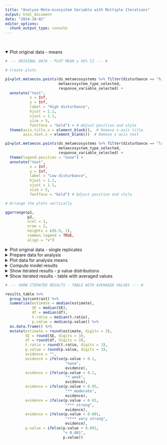 ```yaml
---
title: "Analyse Meta-ecosystem Variable with Multiple Iterations"
output: html_document
date: "2024-10-02"
editor_options: 
  chunk_output_type: console
---
```


<br>

<details open = "open">
     <summary>Plot original data - means</summary>
```r

# --- ORIGINAL DATA - PLOT MEAN ± 95% CI --- # 

# Create plots

p1=plot.metaecos.points(ds_metaecosystems %>% filter(disturbance == "high"),
                        metaecosystem_type_selected,
                        response_variable_selected) +
  annotate("text", 
           x = Inf, 
           y = Inf, 
           label = "High disturbance", 
           hjust = 1.1, 
           vjust = 1.1, 
           size = 5, 
           fontface = "bold") + # Adjust position and style
  theme(axis.title.x = element_blank(),  # Remove x-axis title
        axis.text.x = element_blank())  # Remove x-axis text

p2=plot.metaecos.points(ds_metaecosystems %>% filter(disturbance == "low"),
                        metaecosystem_type_selected,
                        response_variable_selected) +
  theme(legend.position = "none") +
  annotate("text", 
           x = Inf, 
           y = Inf, 
           label = "Low disturbance", 
           hjust = 1.1, 
           vjust = 1.1, 
           size = 5, 
           fontface = "bold") # Adjust position and style

# Arrange the plots vertically

ggarrange(p1, 
          p2, 
          ncol = 1, 
          nrow = 2,
          heights = c(0.9, 1),
          common.legend = TRUE,
          align = "v")
```
</details>

<details>
    <summary>Plot original data - single replicates</summary>
```r

# --- ORIGINAL DATA - PLOT SINGLE REPLICATES --- # 

p1=plot.metaecos.replicates(ds_metaecosystems %>% filter(disturbance == "high"),
                            metaecosystem_type_selected,
                            response_variable_selected) +
  annotate("text", 
           x = Inf, 
           y = Inf, 
           label = "High disturbance", 
           hjust = 1.1, 
           vjust = 1.1, 
           size = 5, 
           fontface = "bold") + # Adjust position and style
  theme(axis.title.x = element_blank(),  # Remove x-axis title
        axis.text.x = element_blank())  # Remove x-axis text

p2=plot.metaecos.replicates(ds_metaecosystems %>% filter(disturbance == "low"),
                            metaecosystem_type_selected,
                            response_variable_selected) +
  theme(legend.position = "none") +
  annotate("text", 
           x = Inf, 
           y = Inf, 
           label = "Low disturbance", 
           hjust = 1.1, 
           vjust = 1.1, 
           size = 5, 
           fontface = "bold") # Adjust position and style

# Arrange the plots vertically

ggarrange(p1, 
          p2, 
          ncol = 1, 
          nrow = 2,
          heights = c(0.9, 1),
          common.legend = TRUE,
          align = "v")
```
</details>

<details>
    <summary>Prepare data for analysis</summary>
```r

# --- PREPARE DATA --- #

# Add baselines

baselines = ds_metaecosystems %>%
  filter(time_point == time_point_of_baselines) %>%
  select(system_nr,
         all_of(response_variable_selected)) %>%
  rename(baseline = all_of(response_variable_selected))

data_for_analysis = ds_metaecosystems %>%
  left_join(baselines)

# Filter and change level names

data_for_analysis = data_for_analysis %>%
  filter(time_point %in% time_points_model,
         metaecosystem_type %in% metaecosystem_type_selected,
         #!is.na(total_water_addition_ml),
         !is.na(!!sym(response_variable_selected))) %>%
  mutate(metaecosystem_type = case_when(metaecosystem_type == "Small-Large unconnected" ~ "SL unc",
                                        metaecosystem_type == "Medium-Medium unconnected" ~ "MM unc",
                                        metaecosystem_type == "Small-Small meta-ecosystem" ~ "SS con",
                                        metaecosystem_type == "Medium-Medium meta-ecosystem" ~ "MM con",
                                        metaecosystem_type == "Large-Large meta-ecosystem" ~ "LL con",
                                        metaecosystem_type == "Small-Large meta-ecosystem" ~ "SL con",
                                        TRUE ~ metaecosystem_type),
         type_conn = paste(metaecosystem_type, connection))
```
</details>

<details>
<summary>Plot data for analysis means</summary>
```r

# --- DATA FOR ANALYSIS - PLOT MEAN ± 95% CI OF FILTERED DATA --- #

p1=plot.metaecos.points(data_for_analysis %>% filter(disturbance == "high"),
                        metaecosystem_type_selected,
                        response_variable_selected) +
  annotate("text", 
           x = Inf, 
           y = Inf, 
           label = "High disturbance", 
           hjust = 1.1, 
           vjust = 1.1, 
           size = 5, 
           fontface = "bold") + # Adjust position and style
  theme(axis.title.x = element_blank(),  # Remove x-axis title
        axis.text.x = element_blank())  # Remove x-axis text

p2=plot.metaecos.points(data_for_analysis %>% filter(disturbance == "low"),
                        metaecosystem_type_selected,
                        response_variable_selected) +
  theme(legend.position = "none") +
  annotate("text", 
           x = Inf, 
           y = Inf, 
           label = "Low disturbance", 
           hjust = 1.1, 
           vjust = 1.1, 
           size = 5, 
           fontface = "bold") # Adjust position and style

# Arrange the plots vertically

ggarrange(p1, 
          p2, 
          ncol = 1, 
          nrow = 2,
          heights = c(1, 0.7))
```
</details>

<details>
<summary>Compute model results</summary>
```r

# --- DEFINE MODEL FORMULA --- #

formula = paste("get(response_variable_selected) ~",
                "type_conn * disturbance * day +",
                "(day | baseline) +",
                "(day | system_nr)") %>%
  print()
```

```r

# --- FIND ECOSYSTEM COMBINATIONS FOR ANALYSIS --- #

# Set up parameters

bootstrap_iterations = 1000

# Produce random (bootstrapped) rows

random_sets_of_sets <- runif(bootstrap_iterations, 
                             min = 1, 
                             max = nrow(ecos_combin_unconn_sets_of_sets)) %>% 
  round()

# Filter combinations according to the random rows

sets_of_sets_filtered = ecos_combin_unconn_sets_of_sets %>%
  filter(row_number() %in% random_sets_of_sets)
```

```r

# --- DEFINE WHERE TO SAVE (AND FROM WHERE TO LATER READ) THE RESULTS OF THE ANALYSIS --- #

file_path = here("3_results", "tables", 
                      paste0("results_metaeco_", 
                             response_variable_selected, 
                             "_", 
                             bootstrap_iterations,
                             "_iterations",
                             ".csv"))
```

```r

# --- FIND MODEL STATISTICS THROUGH MULTIPLE ITERATIONS RESHUFFLING ECOSYSTEM COMBINATIONS --- #

# Set parameters and initialise

results_table = list()
failed_optimizers = 0

# Fit models

for (comb_i in 1:bootstrap_iterations) {
  
  # Find system numbers
  
  system_nr_unconn_selected = ecos_combin_unconn_sets %>%
    filter(metaecosystem_type == "Small-Large" & 
           disturbance == "low" & 
           set == sets_of_sets_filtered[comb_i, ]$set_SL_low |
           metaecosystem_type == "Small-Large" & 
           disturbance == "high" & 
           set == sets_of_sets_filtered[comb_i, ]$set_SL_high |
           metaecosystem_type == "Medium-Medium" & 
           disturbance == "low" & 
           set == sets_of_sets_filtered[comb_i, ]$set_MM_low |
           metaecosystem_type == "Medium-Medium" & 
           disturbance == "high" & 
           set == sets_of_sets_filtered[comb_i, ]$set_MM_high) %>%
    pull(system_nr)
  
  # Prepare data for analysis
  
  data_for_analysis_comb_i = data_for_analysis %>%
    filter(system_nr %in% system_nr_unconn_selected | connection == "connected")
  
  # Run model
  
  model = try.different.optimizers.metaecos(data_for_analysis_comb_i,
                                            formula)
  
  # If all the optimisers fail, move on to the next iteration

  if (is.null(model)) {
    cat("This model could not be fitted with any optimiser (",
        system_nr_unconn_selected, 
        ") \n")
    
    failed_optimizers = failed_optimizers + 1
    
    next 
  }
  
  # Residuals - show Q-Q plot
  
  # print(qqnorm(resid(model))); print(qqline(resid(model)))
  
  # Residuals - save Residuals vs Fitted plot
  
  # plot = data_for_analysis_comb_i %>%
  #     mutate(predicted = fitted(model),
  #            residuals = resid(model)) %>%
  #     ggplot(aes(x = predicted,
  #                y = residuals)) +
  #     geom_point()
  # 
  # ggsave(here("3_results",
  #             "residual_plots",
  #               paste0("res_vs_fit_",
  #                      response_variable_selected,
  #                      "_combination_",
  #                      comb_i,
  #                      ".png")), 
  #          plot = plot, 
  #          width = 8, 
  #          height = 6)
  
  # Set up contrasts
  
  emmeans_output = emmeans(model,
                           specs = ~ type_conn * day * disturbance ,
                           method = "pairwise", 
                           adjust = "sidak",
                           bias.adj = TRUE,
                           lmer.df = "satterthwaite") 
  
  summary(emmeans_output)

  zeros = rep(0, 8)
  high_MM_conn = zeros; high_MM_conn[1] = 1
  high_MM_unc = zeros; high_MM_unc[2] = 1
  high_SL_conn = zeros; high_SL_conn[3] = 1
  high_SL_unc = zeros; high_SL_unc[4] = 1
  low_MM_conn = zeros; low_MM_conn[5] = 1
  low_MM_unc = zeros; low_MM_unc[6] = 1
  low_SL_conn = zeros; low_SL_conn[7] = 1
  low_SL_unc = zeros; low_SL_unc[8] = 1
  
  # Save contrasts in a table

  results_table[[comb_i]] = contrast(
    emmeans_output, 
    method = list("high SL_conn - SL_unc" = high_SL_conn - high_SL_unc,
                  "high MM_conn - MM_unc" = high_MM_conn - high_MM_unc,
                  "low SL_conn - SL_unc" = low_SL_conn - low_SL_unc,
                  "low MM_conn - MM_unc" = low_MM_conn - low_MM_unc)) %>%
    as.data.frame() %>%
    mutate(combination = comb_i,
           system_nr_unconnected_systems = paste(system_nr_unconn_selected, collapse = ", "))
  
}

# Tell how many optimizers failed

print(paste((failed_optimizers/bootstrap_iterations * 100), 
            "% of combinations created models that could not be fit"))

# Bind rows within the list results_table

results_table = results_table %>%
  bind_rows()

# Save the results

write.csv(results_table,
          file = file_path,
          row.names = F)
```

```r

# --- READ THE RESULTS AFTER LENGTHY COMPUTATION --- #

results_table = read.csv(file = file_path)
```
</details>

<details>
<summary>Show iterated results - p value distributions</summary>
```r

# --- SHOW ITERATED RESULTS - P VALUE DISTRIBUTIONS --- #

results_table %>% 
  filter(contrast == "high MM_conn - MM_unc") %>% 
  pull(p.value) %>% 
  hist(main = "p values high MM_conn - MM_unc")

results_table %>% 
  filter(contrast == "high SL_conn - SL_unc") %>% 
  pull(p.value) %>% 
  hist(main = "p values high SL_conn - SL_unc")

results_table %>% 
  filter(contrast == "low MM_conn - MM_unc") %>% 
  pull(p.value) %>% 
  hist(main = "p values low MM_conn - MM_unc")

results_table %>% 
  filter(contrast == "low SL_conn - SL_unc") %>% 
  pull(p.value) %>% 
  hist(main = "p values low SL_conn vs SL_unc")
```
</details>

<details open = "open">
<summary>Show iterated results - table with averaged values</summary>
```r

# --- SHOW ITERATED RESULTS - TABLE WITH AVERAGED VALUES --- #

results_table %>%
  group_by(contrast) %>%
  summarise(estimate = median(estimate),
            SE = median(SE),
            df = median(df),
            t.ratio = median(t.ratio),
            p.value = median(p.value)) %>%
  as.data.frame() %>%
  mutate(estimate = round(estimate, digits = 3),
         SE = round(SE, digits = 3),
         df = round(df, digits = 3),
         t.ratio = round(t.ratio, digits = 3),
         p.value = round(p.value, digits = 3),
         evidence = "",
         evidence = ifelse(p.value > 0.1,
                           "none",
                           evidence),
         evidence = ifelse(p.value < 0.1,
                           "* weak",
                           evidence),
         evidence = ifelse(p.value < 0.05,
                           "** moderate",
                           evidence),
         evidence = ifelse(p.value < 0.01,
                           "*** strong",
                           evidence),
         evidence = ifelse(p.value < 0.001,
                           "**** very strong",
                           evidence),
         p.value = ifelse(p.value < 0.001,
                          "< 0.001",
                          p.value))
```
</details>